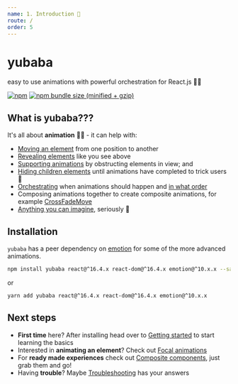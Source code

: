 ```yaml
---
name: 1. Introduction 📖
route: /
order: 5
---
```



# yubaba

easy to use animations with powerful orchestration for React.js 🧙✨

[![npm](https://img.shields.io/npm/v/yubaba.svg)](https://www.npmjs.com/package/yubaba) [![npm bundle size (minified + gzip)](https://img.shields.io/bundlephobia/minzip/yubaba.svg)](https://bundlephobia.com/result?p=yubaba)

<EmailChain />

## What is yubaba???

It's all about **animation** 🧙✨ - it can help with:

- [Moving an element](/move) from one position to another
- [Revealing elements](/focal-reveal-move) like you see above
- [Supporting animations](/supporting-animations) by obstructing elements in view; and
- [Hiding children elements](/advanced-usage#delay-showing-content-until-all-animations-have-finished) until animations have completed to trick users 🤫
- [Orchestrating](/advanced-usage#wait-for-the-previous-animation-to-finish-before-starting-the-next) when animations should happen and [in what order](/advanced-usage#controlling-in-what-order-animations-should-execute)
- Composing animations together to create composite animations, for example [CrossFadeMove](/cross-fade-move)
- [Anything you can imagine](/custom-animations), seriously 🤩

## Installation

`yubaba` has a peer dependency on [emotion](https://emotion.sh/docs/introduction) for some of the more advanced animations.

```bash
npm install yubaba react@^16.4.x react-dom@^16.4.x emotion@^10.x.x --save
```

or

```bash
yarn add yubaba react@^16.4.x react-dom@^16.4.x emotion@^10.x.x
```

## Next steps

- **First time** here? After installing head over to [Getting started](/getting-started) to start learning the basics
- Interested in **animating an element**? Check out [Focal animations](/focal-animations)
- For **ready made experiences** check out [Composite components](/composite-components), just grab them and go!
- Having **trouble**? Maybe [Troubleshooting](/troubleshooting) has your answers
